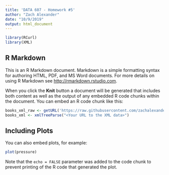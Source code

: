 ```yaml
---
title: 'DATA 607 - Homework #5'
author: "Zach Alexander"
date: "10/9/2019"
output: html_document
---
```


```r
library(RCurl)
library(XML)
```

## R Markdown

This is an R Markdown document. Markdown is a simple formatting syntax for authoring HTML, PDF, and MS Word documents. For more details on using R Markdown see <http://rmarkdown.rstudio.com>.

When you click the **Knit** button a document will be generated that includes both content as well as the output of any embedded R code chunks within the document. You can embed an R code chunk like this:

```r
books_xml_raw <- getURL('https://raw.githubusercontent.com/zachalexander/data607_cunysps/master/Homework5/books.xml')
books_xml <- xmlTreeParse("<Your URL to the XML data>")
```

## Including Plots

You can also embed plots, for example:

```r
plot(pressure)
```

Note that the `echo = FALSE` parameter was added to the code chunk to prevent printing of the R code that generated the plot.

